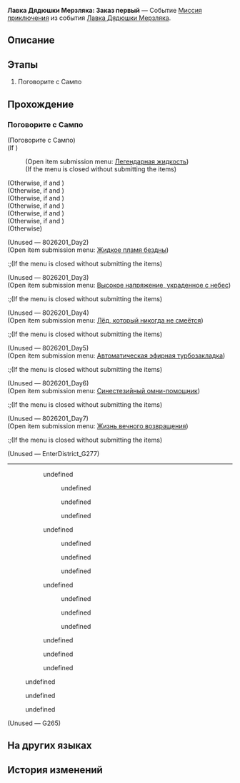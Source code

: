 {{Дополнить|Диалоги.}}
{{Миссия Инфобокс
|id              = 8026201
|Название        = 
|Изображение     = Миссия Освоения Лавка Дядюшки Мерзляка Заказ первый.png
|Тип             = Миссия приключения
|События         = Лавка Дядюшки Мерзляка
|Глава           = 
|Условия         = Завершена [[Миссия Освоения]] ''[[Тишина галактики]]''
|Персонажи       = Первопроходец; Сампо
|СтартЛокация    = Административный район
|Мир             = Ярило-VI
|Локации         = Административный район
|Предыдущая      = 
|Следующая       = Лавка Дядюшки Мерзляка: Заказ второй
|Награды         = Кредиты*1 000
}}
'''Лавка Дядюшки Мерзляка: Заказ первый''' — Событие [[Миссия приключения]] из события [[Лавка Дядюшки Мерзляка]].

==Описание==
{{Описание|<!--официальное описание из Перекрёстка судеб-->}}

==Этапы==
# Поговорите с Сампо

==Прохождение==
{{Дополнить}}

===Поговорите с Сампо===
{{Описание миссии|локация=Административный район|Сампо вернулся в Белобог с Пенаконии. Кажется, у него есть какое-то дело, к которому он хочет привлечь и вас...}}
{{Диалог Начало}}

;(Поговорите с Сампо)
;(If {{cx}}<!--SubMission Finish: 802620102-->)
:<!--Unknown TalkSentence: 802620201-->
:;(Open item submission menu&colon; [[Mr. Cold Feet's Pop-Up Shop/Product Plan#Легендарная жидкость|Легендарная жидкость]])
:;(If the menu is closed without submitting the items)
:<!--Unknown TalkSentence: 802620101-->
;(Otherwise, if {{cx}}<!--SubMission Finish: 802620103--> and {{cx}}<!--SubMission not Finish: 802620201-->)
:<!--Unknown TalkSentence: 802620501-->
:<!--Unknown TalkSentence: 802620502-->
;(Otherwise, if {{cx}}<!--SubMission Finish: 802620203--> and {{cx}}<!--SubMission not Finish: 802620301-->)
:<!--Unknown TalkSentence: 802620901-->
;(Otherwise, if {{cx}}<!--SubMission Finish: 802620303--> and {{cx}}<!--SubMission not Finish: 802620401-->)
:<!--Unknown TalkSentence: 802621301-->
;(Otherwise, if {{cx}}<!--SubMission Finish: 802620403--> and {{cx}}<!--SubMission not Finish: 802620501-->)
:<!--Unknown TalkSentence: 802621701-->
;(Otherwise, if {{cx}}<!--SubMission Finish: 802620503--> and {{cx}}<!--SubMission not Finish: 802620601-->)
:<!--Unknown TalkSentence: 802622101-->
:<!--Unknown TalkSentence: 802622102-->
;(Otherwise, if {{cx}}<!--SubMission Finish: 802620603--> and {{cx}}<!--SubMission not Finish: 802620701-->)
:<!--Unknown TalkSentence: 802622501-->
:<!--Unknown TalkSentence: 802622502-->
;(Otherwise)
:<!--Unknown TalkSentence: 802620401-->

;(Unused &mdash; 8026201_Day2)
;(Open item submission menu&colon; [[Mr. Cold Feet's Pop-Up Shop/Product Plan#Жидкое пламя бездны|Жидкое пламя бездны]])
:;(If the menu is closed without submitting the items)
:<!--Unknown TalkSentence: 802620101-->

;(Unused &mdash; 8026201_Day3)
;(Open item submission menu&colon; [[Mr. Cold Feet's Pop-Up Shop/Product Plan#Высокое напряжение, украденное с небес|Высокое напряжение, украденное с небес]])
:;(If the menu is closed without submitting the items)
:<!--Unknown TalkSentence: 802620101-->

;(Unused &mdash; 8026201_Day4)
;(Open item submission menu&colon; [[Mr. Cold Feet's Pop-Up Shop/Product Plan#Лёд, который никогда не смеётся|Лёд, который никогда не смеётся]])
:;(If the menu is closed without submitting the items)
:<!--Unknown TalkSentence: 802620101-->

;(Unused &mdash; 8026201_Day5)
;(Open item submission menu&colon; [[Mr. Cold Feet's Pop-Up Shop/Product Plan#Автоматическая эфирная турбозакладка|Автоматическая эфирная турбозакладка]])
:;(If the menu is closed without submitting the items)
:<!--Unknown TalkSentence: 802620101-->

;(Unused &mdash; 8026201_Day6)
;(Open item submission menu&colon; [[Mr. Cold Feet's Pop-Up Shop/Product Plan#Синестезийный омни-помощник|Синестезийный омни-помощник]])
:;(If the menu is closed without submitting the items)
:<!--Unknown TalkSentence: 802620101-->

;(Unused &mdash; 8026201_Day7)
;(Open item submission menu&colon; [[Mr. Cold Feet's Pop-Up Shop/Product Plan#Жизнь вечного возвращения|Жизнь вечного возвращения]])
:;(If the menu is closed without submitting the items)
:<!--Unknown TalkSentence: 802620101-->

;(Unused &mdash; EnterDistrict_G277)
----
::{{tx}}
:<!--Unknown TalkSentence: 802620001-->
::{{Диалог|Стрелка}} undefined
::<!--Unknown TalkSentence: 802620003-->
::<!--Unknown TalkSentence: 802620004-->
::<!--Unknown TalkSentence: 802620005-->
::<!--Unknown TalkSentence: 802620006-->
::<!--Unknown TalkSentence: 802620007-->
::<!--Unknown TalkSentence: 802620008-->
::<!--Unknown TalkSentence: 802620009-->
:::{{Диалог|Стрелка}} undefined
:::{{Диалог|Стрелка}} undefined
:::{{Диалог|Стрелка}} undefined
::{{Диалог|Стрелка}} undefined
::<!--Unknown TalkSentence: 802620005-->
::<!--Unknown TalkSentence: 802620006-->
::<!--Unknown TalkSentence: 802620007-->
::<!--Unknown TalkSentence: 802620008-->
::<!--Unknown TalkSentence: 802620009-->
:::{{Диалог|Стрелка}} undefined
:::{{Диалог|Стрелка}} undefined
:::{{Диалог|Стрелка}} undefined
::{{Диалог|Стрелка}} undefined
::<!--Unknown TalkSentence: 802620007-->
::<!--Unknown TalkSentence: 802620008-->
::<!--Unknown TalkSentence: 802620009-->
:::{{Диалог|Стрелка}} undefined
:::{{Диалог|Стрелка}} undefined
:::{{Диалог|Стрелка}} undefined
:<!--Unknown TalkSentence: 802620007-->
:<!--Unknown TalkSentence: 802620008-->
:<!--Unknown TalkSentence: 802620009-->
::{{Диалог|Стрелка}} undefined
::{{Диалог|Стрелка}} undefined
::{{Диалог|Стрелка}} undefined
{{Описание миссии|локация=Административный район|Сампо собирается добавить новые сокровища на полки... Но для этого ему нужна ваша помощь.}}
<!--Unknown TalkSentence: 802620301-->
:{{Диалог|Стрелка}} undefined
:{{Диалог|Стрелка}} undefined
:{{Диалог|Стрелка}} undefined
;(Unused &mdash; G265)
<!--Unknown TalkSentence: 802620401-->
{{Диалог Конец}}

==На других языках==
{{На других языках
|en   = Mr. Cold Feet's Pop-Up Shop: Transaction 1
|zhs  = 寒腿叔叔的小店·第一单
|zht  = 寒腿叔叔的小店•第一單
|ja   = コールドフットマート・第1回
|ko   = 춥다리 아저씨의 가게·1차 주문
|es   = Tienda del Sr. Pies Fríos: Pedido 1
|fr   = Boutique de monsieur Patfroide - Transaction 1
|ru   = Лавка Дядюшки Мерзляка: Заказ первый
|th   = ร้านคุณชายขาแข็ง: รายการที่ 1
|vi   = Tiệm Quý Ngài Chân Lạnh - Đơn Hàng 1
|de   = Herr Kaltfuß’ Laden: Transaktion 1
|id   = Toko Tuan Kaki Dingin: Transaksi 1
|pt   = Loja do Sr. Pé-Frio: Transação 1
}}

==История изменений==
{{История изменений|2.7}}
